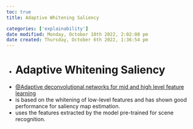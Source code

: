 ```yaml
---
toc: true
title: Adaptive Whitening Saliency

categories: ['explainability']
date modified: Monday, October 10th 2022, 2:02:08 pm
date created: Thursday, October 6th 2022, 1:36:54 pm
---
```


- # Adaptive Whitening Saliency
- [@Adaptive deconvolutional networks for mid and high level feature learning](@Adaptive deconvolutional networks for mid and high level feature learning.qmd)
- is based on the whitening of low-level features and has shown good performance for saliency map estimation.
- uses the features extracted by the model pre-trained for scene recognition.

